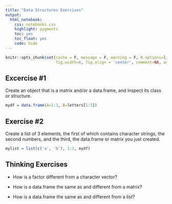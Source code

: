 ```yaml
---
title: "Data Structures Exercises"
output: 
  html_notebook:
    css: notebooks.css
    highlight: pygments
    toc: yes
    toc_float: yes
    code: hide
---
```

```r
knitr::opts_chunk$set(cache = F, message = F, warning = F, R.options=list(width=120), 
                      fig.width=8, fig.align = 'center', comment=NA, autodep=T)
```

## Excercise #1

Create an object that is a <span class="objclass">matrix</span> and/or a <span class="objclass">data.frame</span>, and inspect its <span class="emph">class</span> or <span class="emph">structure</span>.

```r
mydf = data.frame(A=1:3, B=letters[1:3])
```


## Exercise #2

Create a <span class="objclass">list</span> of 3 elements, the first of which contains character strings, the second numbers, and the third, the <span class="objclass">data.frame</span> or <span class="objclass">matrix</span> you just created.

```r
mylist = list(c('a', 'b'), 1:3, mydf)
```



## Thinking Exercises

- How is a <span class="objclass">factor</span> different from a character vector?

- How is a <span class="objclass">data.frame</span> the same as and different from a <span class="objclass">matrix</span>?

- How is a <span class="objclass">data.frame</span> the same as and different from a <span class="objclass">list</span>?